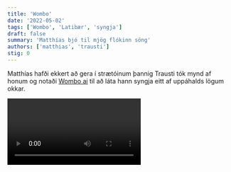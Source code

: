 ```yaml
---
title: 'Wombo'
date: '2022-05-02'
tags: ['Wombo', 'Latibær', 'syngja']
draft: false
summary: 'Matthías bjó til mjög flókinn söng'
authors: ['matthias', 'trausti']
stig: 0
---
```


Matthías hafði ekkert að gera í strætóinum þannig Trausti
tók mynd af honum og notaði [Wombo ai](https://www.wombo.ai/)
til að láta hann syngja eitt af uppáhalds lögum okkar.

<Video id="6u7P43f2xxU" />
